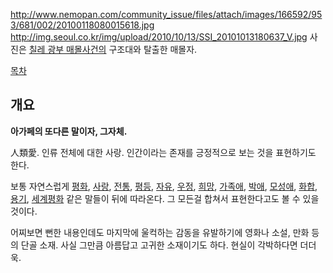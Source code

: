 http://www.nemopan.com/community_issue/files/attach/images/166592/953/681/002/20100118080015618.jpg
http://img.seoul.co.kr/img/upload/2010/10/13/SSI_20101013180637_V.jpg
사진은 [[칠레 광부 매몰사건]]의 구조대와 탈출한 매몰자.

[[목차]]
== 개요 ==

'''아가페의 또다른 말이자, 그자체.'''

人類愛. 인류 전체에 대한 사랑. 인간이라는 존재를 긍정적으로 보는 것을 표현하기도 한다.

보통 자연스럽게 [[평화]], [[사랑]], [[전통]], [[평등]], [[자유]], [[우정]], [[희망]], [[가족애]], [[박애]], [[모성애]], [[화합]], [[용기]], [[세계평화]] 같은 말들이 뒤에 따라온다. 그 모든걸 합쳐서 표현한다고도 볼 수 있을 것이다.

어찌보면 뻔한 내용인데도 마지막에 울컥하는 감동을 유발하기에 영화나 소설, 만화 등의 단골 소재. 사실 그만큼 아름답고 고귀한 소재이기도 하다. 현실이 각박하다면 더더욱.

 
